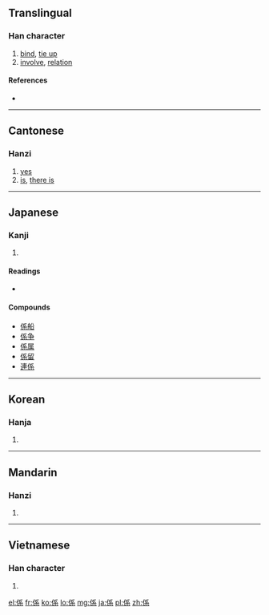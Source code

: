 {{also|系}}
==Translingual==

===Han character===
{{Han char|rn=9|rad=人|as=07|sn=9|four=2229<sub>3</sub>|canj=人竹女火 (OHVF)|ids=⿰[[亻]][[系]]}}

# [[bind]], [[tie up]]
# [[involve]], [[relation]]

====References====
* {{Han ref|kx=0104.040|dkj=00663|dj=0220.040|hdz=10164.080|uh=4FC2|ud=20418|bh=AB59|bd=43865}}

----

==Cantonese==

===Hanzi===
{{yue-hanzi|sim=系|jyut=hai6|y=hai6}}

# [[yes]]
# [[is]], [[there is]]

----

==Japanese==

===Kanji===
{{ja-kanji|grade=3|rs=人07}}

# {{defn|lang=ja|sort=人07}}

====Readings====
* {{ja-readings|on=[[けい]] (kei)|kun=[[かかる]] (kakaru), [[つながり]] (tsunagari), [[かかわる]] (kakawaru)}}

====Compounds====
* [[係船]]
* [[係争]]
* [[係属]]
* [[係留]]
* [[連係]]

----

==Korean==

===Hanja===
{{ko-hanja|hangeul=계|rv=gye|mr=kye}}

# {{defn|lang=ko|sort=人07}}

----

==Mandarin==

===Hanzi===
{{cmn-hanzi|sim=系|pin=[[xì]] ([[xi4]])|wg=hsi<sup>4</sup>}}

# {{defn|lang=cmn|sort=人07}}

----

==Vietnamese==

===Han character===
{{vi-hantu|[[hệ]], [[hể]], [[hề]], [[hễ]]|rs=人07}}

# {{defn|lang=vi|sort=人07}}

[[el:係]]
[[fr:係]]
[[ko:係]]
[[lo:係]]
[[mg:係]]
[[ja:係]]
[[pl:係]]
[[zh:係]]